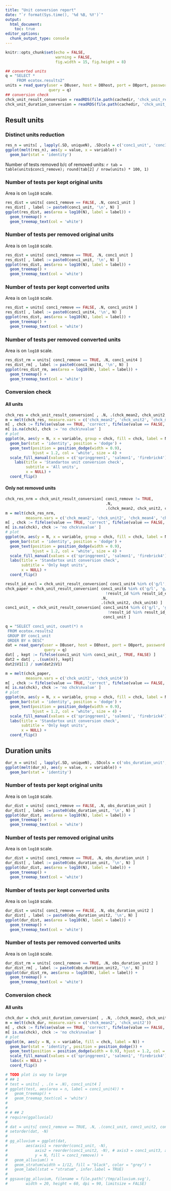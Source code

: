 ```yaml
---
title: "Unit conversion report"
date: "`r format(Sys.time(), '%d %B, %Y')`"
output:
  html_document:
    toc: true
editor_options: 
  chunk_output_type: console
---
```


```r
knitr::opts_chunk$set(echo = FALSE,
                      warning = FALSE,
                      fig.width = 15, fig.height = 8)
```

```r
## converted units
q = "SELECT *
     FROM ecotox.results2"
units = read_query(user = DBuser, host = DBhost, port = DBport, password = DBpassword, dbname = DBetox,
                   query = q)
## conversion check
chck_unit_result_conversion = readRDS(file.path(cachedir, 'chck_unit_result_conversion.rds'))
chck_unit_duration_conversion = readRDS(file.path(cachedir, 'chck_unit_duration_conversion.rds'))
```

## Result units

### Distinct units reduction
```r
res_n = units[ , lapply(.SD, uniqueN), .SDcols = c('conc1_unit', 'conc1_unit2', 'conc1_unit3', 'conc1_unit4')]
ggplot(melt(res_n), aes(y = value, x = variable)) +
  geom_bar(stat = 'identity')
```


Number of tests removed b/c of removed units: `r tab = table(units$conc1_remove); round(tab[2] / nrow(units) * 100, 1)`


### Number of tests per kept original units
Area is on `log10` scale.

```r
res_dist = units[ conc1_remove == FALSE, .N, conc1_unit ]
res_dist[ , label := paste0(conc1_unit, '\n', N) ]
ggplot(res_dist, aes(area = log10(N), label = label)) +
  geom_treemap() +
  geom_treemap_text(col = 'white')
```

### Number of tests per removed original units
Area is on `log10` scale.

```r
res_dist = units[ conc1_remove == TRUE, .N, conc1_unit ]
res_dist[ , label := paste0(conc1_unit, '\n', N) ]
ggplot(res_dist, aes(area = log10(N), label = label)) +
  geom_treemap() +
  geom_treemap_text(col = 'white')
```

### Number of tests per kept converted units
Area is on `log10` scale.

```r
res_dist = units[ conc1_remove == FALSE, .N, conc1_unit4 ]
res_dist[ , label := paste0(conc1_unit4, '\n', N) ]
ggplot(res_dist, aes(area = log10(N), label = label)) +
  geom_treemap() +
  geom_treemap_text(col = 'white')
```

### Number of tests per removed converted units
Area is on `log10` scale.

```r
res_dist_rm = units[ conc1_remove == TRUE, .N, conc1_unit4 ]
res_dist_rm[ , label := paste0(conc1_unit4, '\n', N) ]
ggplot(res_dist_rm, aes(area = log10(N), label = label)) +
  geom_treemap() +
  geom_treemap_text(col = 'white')
```

### Conversion check

#### All units
```r
chck_res = chck_unit_result_conversion[ , .N, .(chck_mean2, chck_unit2, chck_mean4, chck_unit4) ]
m = melt(chck_res, measure.vars = c('chck_mean2', 'chck_unit2', 'chck_mean4', 'chck_unit4'))
m[ , chck := fifelse(value == TRUE, 'correct', fifelse(value == FALSE, 'wrong', NA_character_)) ]
m[ is.na(chck), chck := 'no chck\nvalue' ]
# plot
ggplot(m, aes(y = N, x = variable, group = chck, fill = chck, label = N)) +
  geom_bar(stat = 'identity', position = 'dodge') +
  geom_text(position = position_dodge(width = 0.9),
            hjust = 1.2, col = 'white', size = 4) +
  scale_fill_manual(values = c('springgreen1', 'salmon1', 'firebrick4')) +
    labs(title = 'Standartox unit conversion check',
         subtitle = 'All units',
         x = NULL) +
  coord_flip()
```

#### Only not removed units
```r
chck_res_nrm = chck_unit_result_conversion[ conc1_remove != TRUE,
                                            .N,
                                            .(chck_mean2, chck_unit2, chck_mean4, chck_unit4) ]
m = melt(chck_res_nrm,
         measure.vars = c('chck_mean2', 'chck_unit2', 'chck_mean4', 'chck_unit4'))
m[ , chck := fifelse(value == TRUE, 'correct', fifelse(value == FALSE, 'wrong', NA_character_)) ]
m[ is.na(chck), chck := 'no chck\nvalue' ]
# plot
ggplot(m, aes(y = N, x = variable, group = chck, fill = chck, label = N)) +
  geom_bar(stat = 'identity', position = 'dodge') +
  geom_text(position = position_dodge(width = 0.9),
            hjust = 1.2, col = 'white', size = 4) +
  scale_fill_manual(values = c('springgreen1', 'salmon1', 'firebrick4')) +
  labs(title = 'Standartox unit conversion check',
       subtitle = 'Only kept units',
       x = NULL) +
  coord_flip()
```


```r
result_id_excl = chck_unit_result_conversion[ conc1_unit4 %in% c('g/l', 'g/g', 'g/m2', 'ppb', 'l/l', 'l/m2') ][ chck_unit2 == FALSE | is.na(chck_unit2), result_id ]
chck_paper = chck_unit_result_conversion[ conc1_unit4 %in% c('g/l', 'g/g', 'g/m2', 'ppb', 'l/l', 'l/m2') &
                                            !result_id %in% result_id_excl ,
                                          .N,
                                          .(chck_unit2, chck_unit4) ]
conc1_unit_ = chck_unit_result_conversion[ conc1_unit4 %in% c('g/l', 'g/g', 'g/m2', 'ppb', 'l/l', 'l/m2') &
                                             !result_id %in% result_id_excl,
                                           conc1_unit ]

q = "SELECT conc1_unit, count(*) n
 FROM ecotox.results2
 GROUP BY conc1_unit
 ORDER BY n DESC"
dat = read_query(user = DBuser, host = DBhost, port = DBport, password = DBpassword, dbname = DBetox,
                 query = q)
dat[ , kept := fifelse(conc1_unit %in% conc1_unit_, TRUE, FALSE) ]
dat2 = dat[ , .(sum(n)), kept]
dat2$V1[1] / sum(dat2$V1)

m = melt(chck_paper,
         measure.vars = c('chck_unit2', 'chck_unit4'))
m[ , chck := fifelse(value == TRUE, 'correct', fifelse(value == FALSE, 'wrong', NA_character_)) ]
m[ is.na(chck), chck := 'no chck\nvalue' ]
# plot
ggplot(m, aes(y = N, x = variable, group = chck, fill = chck, label = N)) +
  geom_bar(stat = 'identity', position = 'dodge') +
  geom_text(position = position_dodge(width = 0.9),
            hjust = 1.2, col = 'white', size = 4) +
  scale_fill_manual(values = c('springgreen1', 'salmon1', 'firebrick4')) +
  labs(title = 'Standartox unit conversion check',
       subtitle = 'Only kept units',
       x = NULL) +
  coord_flip()
```


## Duration units

```r
dur_n = units[ , lapply(.SD, uniqueN), .SDcols = c('obs_duration_unit', 'obs_duration_unit2') ]
ggplot(melt(dur_n), aes(y = value, x = variable)) +
  geom_bar(stat = 'identity')
```

### Number of tests per kept original units
Area is on `log10` scale.

```r
dur_dist = units[ conc1_remove == FALSE, .N, obs_duration_unit ]
dur_dist[ , label := paste0(obs_duration_unit, '\n', N) ]
ggplot(dur_dist, aes(area = log10(N), label = label)) +
  geom_treemap() +
  geom_treemap_text(col = 'white')
```

### Number of tests per removed original units
Area is on `log10` scale.

```r
dur_dist = units[ conc1_remove == TRUE, .N, obs_duration_unit ]
dur_dist[ , label := paste0(obs_duration_unit, '\n', N) ]
ggplot(dur_dist, aes(area = log10(N), label = label)) +
  geom_treemap() +
  geom_treemap_text(col = 'white')
```

### Number of tests per kept converted units
Area is on `log10` scale.

```r
dur_dist = units[ conc1_remove == FALSE, .N, obs_duration_unit2 ]
dur_dist[ , label := paste0(obs_duration_unit2, '\n', N) ]
ggplot(dur_dist, aes(area = log10(N), label = label)) +
  geom_treemap() +
  geom_treemap_text(col = 'white')
```

### Number of tests per removed converted units
Area is on `log10` scale.

```r
dur_dist_rm = units[ conc1_remove == TRUE, .N, obs_duration_unit2 ]
dur_dist_rm[ , label := paste0(obs_duration_unit2, '\n', N) ]
ggplot(dur_dist_rm, aes(area = log10(N), label = label)) +
  geom_treemap() +
  geom_treemap_text(col = 'white')
```

### Conversion check

#### All units
```r
chck_dur = chck_unit_duration_conversion[ , .N, .(chck_mean2, chck_unit2) ]
m = melt(chck_dur, measure.vars = c('chck_mean2', 'chck_unit2'))
m[ , chck := fifelse(value == TRUE, 'correct', fifelse(value == FALSE, 'wrong', NA_character_)) ]
m[ is.na(chck), chck := 'no chck\nvalue' ]
# plot
ggplot(m, aes(y = N, x = variable, fill = chck, label = N)) +
  geom_bar(stat = 'identity', position = position_dodge()) +
  geom_text(position = position_dodge(width = 0.9), hjust = 1.2, col = 'white', size = 4) +
  scale_fill_manual(values = c('springgreen1', 'salmon1', 'firebrick4')) +
  labs(x = NULL) +
  coord_flip()
```

```r
# TODO plot is way to large
# ## 1
# test = units[ , .(n = .N), conc1_unit4 ]
# ggplot(test, aes(area = n, label = conc1_unit4)) +
#   geom_treemap() +
#   geom_treemap_text(col = 'white')
# 
# 
# # ## 2
# require(ggalluvial)
# 
# dat = units[ conc1_remove == TRUE, .N, .(conc1_unit, conc1_unit2, conc1_unit3, conc1_unit4, conc1_remove) ]
# setorder(dat, -N)
# 
# gg_alluvium = ggplot(dat,
#        aes(axis1 = reorder(conc1_unit, -N),
#            axis2 = reorder(conc1_unit2, -N), # axis3 = conc1_unit3, axis4 = conc1_unit4,
#            y = N, fill = conc1_remove)) +
#   geom_alluvium() +
#   geom_stratum(width = 1/12, fill = "black", color = "grey") +
#   geom_label(stat = "stratum", infer.label = TRUE)
#   
# ggsave(gg_alluvium, filename = file.path('/tmp/alluvium.svg'),
#        width = 20, height = 60, dpi = 90, limitsize = FALSE)



```
























